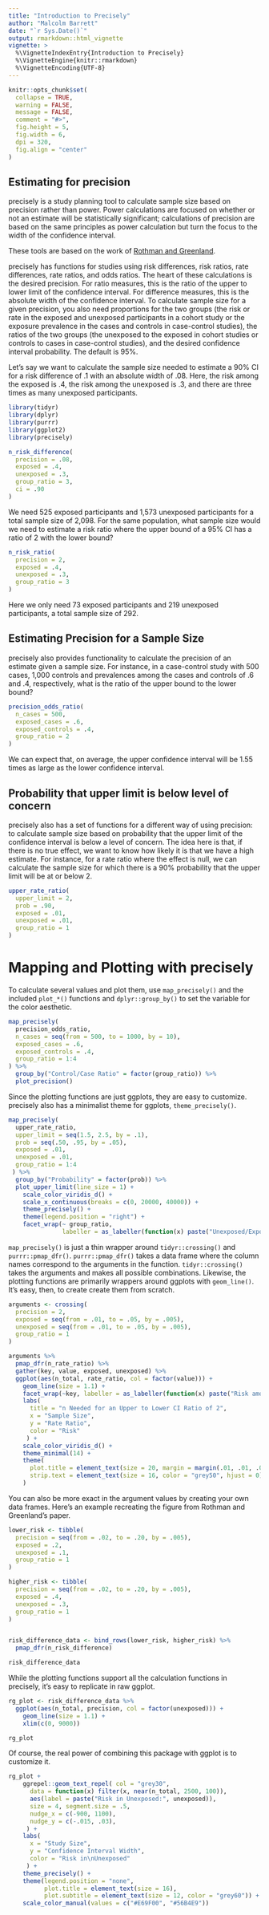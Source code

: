 ```yaml
---
title: "Introduction to Precisely"
author: "Malcolm Barrett"
date: "`r Sys.Date()`"
output: rmarkdown::html_vignette
vignette: >
  %\VignetteIndexEntry{Introduction to Precisely}
  %\VignetteEngine{knitr::rmarkdown}
  %\VignetteEncoding{UTF-8}
---
```


```r
knitr::opts_chunk$set(
  collapse = TRUE,
  warning = FALSE,
  message = FALSE,
  comment = "#>",
  fig.height = 5, 
  fig.width = 6,
  dpi = 320,
  fig.align = "center"
)
```

## Estimating for precision

precisely is a study planning tool to calculate sample size based on precision rather than power. Power calculations are focused on whether or not an estimate will be statistically significant; calculations of precision are based on the same principles as power calculation but turn the focus to the width of the confidence interval. 

These tools are based on the work of [Rothman and Greenland](https://www.ncbi.nlm.nih.gov/pubmed/29912015).

precisely has functions for studies using risk differences, risk ratios, rate differences, rate ratios, and odds ratios. The heart of these calculations is the desired precision.  For ratio measures, this is the ratio of the upper to lower limit of the confidence interval. For difference measures, this is the absolute width of the confidence interval. To calculate sample size for a given precision, you also need proportions for the two groups (the risk or rate in the exposed and unexposed participants in a cohort study or the exposure prevalence in the cases and controls in case-control studies), the ratios of the two groups (the unexposed to the exposed in cohort studies or controls to cases in case-control studies), and the desired confidence interval probability. The default is 95%.

Let's say we want to calculate the sample size needed to estimate a 90% CI for a risk difference of .1 with an absolute width of .08. Here, the risk among the exposed is .4, the risk among the unexposed is .3, and there are three times as many unexposed participants. 


```r
library(tidyr)
library(dplyr)
library(purrr)
library(ggplot2)
library(precisely)

n_risk_difference(
  precision = .08,
  exposed = .4,
  unexposed = .3,
  group_ratio = 3,
  ci = .90
)
```

We need 525 exposed participants and 1,573 unexposed participants for a total sample size of 2,098. For the same population, what sample size would we need to estimate a risk ratio where the upper bound of a 95% CI has a ratio of 2 with the lower bound?

```r
n_risk_ratio(
  precision = 2,
  exposed = .4,
  unexposed = .3,
  group_ratio = 3
)
```

Here we only need 73 exposed participants and 219 unexposed participants, a total sample size of 292.

## Estimating Precision for a Sample Size

precisely also provides functionality to calculate the precision of an estimate given a sample size. For instance, in a case-control study with 500 cases, 1,000 controls and prevalences among the cases and controls of .6 and .4, respectively, what is the ratio of the upper bound to the lower bound?

```r
precision_odds_ratio(
  n_cases = 500,
  exposed_cases = .6,
  exposed_controls = .4,
  group_ratio = 2
)
```

We can expect that, on average, the upper confidence interval will be 1.55 times as large as the lower confidence interval.

## Probability that upper limit is below level of concern

precisely also has a set of functions for a different way of using precision: to calculate sample size based on probability that the upper limit of the confidence interval is below a level of concern. The idea here is that, if there is no true effect, we want to know how likely it is that we have a high estimate. For instance, for a rate ratio where the effect is null, we can calculate the sample size for which there is a 90% probability that the upper limit will be at or below 2.

```r
upper_rate_ratio(
  upper_limit = 2,
  prob = .90,
  exposed = .01,
  unexposed = .01,
  group_ratio = 1
)
```

# Mapping and Plotting with precisely

To calculate several values and plot them, use `map_precisely()` and the included `plot_*()` functions and `dplyr::group_by()` to set the variable for the color aesthetic. 

```r
map_precisely(
  precision_odds_ratio,
  n_cases = seq(from = 500, to = 1000, by = 10),
  exposed_cases = .6,
  exposed_controls = .4,
  group_ratio = 1:4
) %>% 
  group_by("Control/Case Ratio" = factor(group_ratio)) %>% 
  plot_precision()
```

Since the plotting functions are just ggplots, they are easy to customize. precisely also has a minimalist theme for ggplots, `theme_precisely()`.

```r
map_precisely(
  upper_rate_ratio, 
  upper_limit = seq(1.5, 2.5, by = .1),
  prob = seq(.50, .95, by = .05),
  exposed = .01,
  unexposed = .01,
  group_ratio = 1:4
 ) %>% 
  group_by("Probability" = factor(prob)) %>% 
  plot_upper_limit(line_size = 1) +
    scale_color_viridis_d() +
    scale_x_continuous(breaks = c(0, 20000, 40000)) + 
    theme_precisely() +
    theme(legend.position = "right") + 
    facet_wrap(~ group_ratio,
               labeller = as_labeller(function(x) paste("Unexposed/Exposed:", x)))
```

`map_precisely()` is just a thin wrapper around `tidyr::crossing()` and `purrr::pmap_dfr()`. `purrr::pmap_dfr()` takes a data frame where the column names correspond to the arguments in the function. `tidyr::crossing()` takes the arguments and makes all possible combinations. Likewise, the plotting functions are primarily wrappers around ggplots with `geom_line()`. It's easy, then, to create create them from scratch.

```r
arguments <- crossing(
  precision = 2,
  exposed = seq(from = .01, to = .05, by = .005),
  unexposed = seq(from = .01, to = .05, by = .005),
  group_ratio = 1
) 

arguments %>% 
  pmap_dfr(n_rate_ratio) %>% 
  gather(key, value, exposed, unexposed) %>% 
  ggplot(aes(n_total, rate_ratio, col = factor(value))) +
    geom_line(size = 1.1) + 
    facet_wrap(~key, labeller = as_labeller(function(x) paste("Risk among", x))) +
    labs(
      title = "n Needed for an Upper to Lower CI Ratio of 2",
      x = "Sample Size", 
      y = "Rate Ratio", 
      color = "Risk"
     ) +
    scale_color_viridis_d() +
    theme_minimal(14) +
    theme(
      plot.title = element_text(size = 20, margin = margin(.01, .01, .01, .01)),
      strip.text = element_text(size = 16, color = "grey50", hjust = 0)
    )
```

You can also be more exact in the argument values by creating your own data frames. Here's an example recreating the figure from Rothman and Greenland's paper.

```r
lower_risk <- tibble(
  precision = seq(from = .02, to = .20, by = .005),
  exposed = .2,
  unexposed = .1,
  group_ratio = 1
)

higher_risk <- tibble(
  precision = seq(from = .02, to = .20, by = .005),
  exposed = .4,
  unexposed = .3,
  group_ratio = 1
)


risk_difference_data <- bind_rows(lower_risk, higher_risk) %>% 
  pmap_dfr(n_risk_difference)

risk_difference_data
```

While the plotting functions support all the calculation functions in precisely, it's easy to replicate in raw ggplot.

```r
rg_plot <- risk_difference_data %>% 
  ggplot(aes(n_total, precision, col = factor(unexposed))) +
    geom_line(size = 1.1) + 
    xlim(c(0, 9000))

rg_plot
```

Of course, the real power of combining this package with ggplot is to customize it.

```r
rg_plot +
    ggrepel::geom_text_repel( col = "grey30",
      data = function(x) filter(x, near(n_total, 2500, 100)), 
      aes(label = paste("Risk in Unexposed:", unexposed)), 
      size = 4, segment.size = .5,
      nudge_x = c(-900, 1100),
      nudge_y = c(-.015, .03),
     ) +
    labs(
      x = "Study Size", 
      y = "Confidence Interval Width", 
      color = "Risk in\nUnexposed"
     ) +
    theme_precisely() + 
    theme(legend.position = "none",
          plot.title = element_text(size = 16),
          plot.subtitle = element_text(size = 12, color = "grey60")) +
    scale_color_manual(values = c("#E69F00", "#56B4E9"))
```

